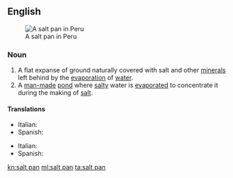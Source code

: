 {{also|saltpan}}
==English==
[[Image:Salineras de Maras, Maras, Perú, 2015-07-30, DD 03-07 PAN.JPG|thumb|right|A salt pan in Peru]]
===Noun===
{{en-noun}}
{{wikipedia}}

# A flat expanse of ground naturally covered with salt and other [[mineral]]s left behind by the [[evaporation]] of [[water]].
# A [[man-made]] [[pond]] where [[salty]] water is [[evaporate]]d to concentrate it during the making of [[salt]].

====Translations====
{{trans-top|A flat expanse of ground covered with salt}}
{{trans-mid}}
* Italian: {{t+|it|salina|f}}
* Spanish: {{t|es|salinera|f}}
{{trans-bottom}}

{{trans-top|A man-made pond where salty water is evaporated}}
{{trans-mid}}
* Italian: {{t+|it|salina|f}}
* Spanish: {{t|es|salinera|f}}
{{trans-bottom}}

[[kn:salt pan]]
[[ml:salt pan]]
[[ta:salt pan]]